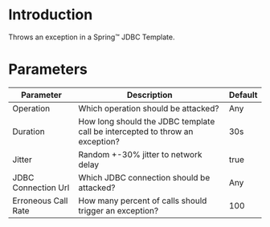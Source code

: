 # Introduction

Throws an exception in a Spring™ JDBC Template.

# Parameters

| Parameter           | Description                                                                  | Default |
|---------------------|------------------------------------------------------------------------------|---------|
| Operation           | Which operation should be attacked?                                          | Any     |
| Duration            | How long should the JDBC template call be intercepted to throw an exception? | 30s     |
| Jitter              | Random +-30% jitter to network delay                                         | true    |
| JDBC Connection Url | Which JDBC connection should be attacked?                                    | Any     |
| Erroneous Call Rate | How many percent of calls should trigger an exception?                       | 100     |
